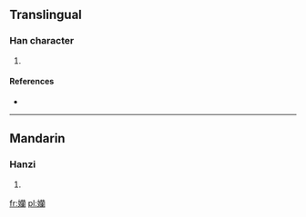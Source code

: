 ==Translingual==

===Han character===
{{Han char|rn=38|rad=女|as=21|sn=24|four=|canj=女廿日田 (VTAW)}}

# {{defn|Han|sort=女21}}

====References====
* {{Han ref|kx=0274.310|dkj=06920|dj=0543.070|hdz=21091.130|uh=5B4F|ud=23375}}

----

==Mandarin==

===Hanzi===
{{cmn-hanzi|pin=[[lǎn]] ([[lan3]])|wg=lan<sup>3</sup>}}

# {{defn|Mandarin|sort=女21}}

[[fr:孏]]
[[pl:孏]]